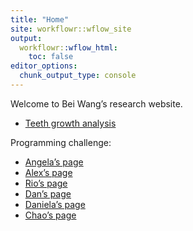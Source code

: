 ```yaml
---
title: "Home"
site: workflowr::wflow_site
output:
  workflowr::wflow_html:
    toc: false
editor_options:
  chunk_output_type: console
---
```


Welcome to Bei Wang's research website.

* [Teeth growth analysis](teeth.html)

Programming challenge: 

* [Angela's page](https://kkanga01.github.io/myproject/)
* [Alex's page](https://amhoover.github.io/myproject/)
* [Rio's page](https://rsalazar2.github.io/myproject/)
* [Dan's page](https://sn0wscape.github.io/qBio6_reproducibility_session/)
* [Daniela's page](https://dani-ol-vel.github.io/myproject/)
* [Chao's page](https://daiuc.github.io/workflowr_project)


